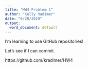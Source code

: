 ```yaml
---
title: "HW4 Problem 1"
author: "Kelly Radimer"
date: "6/29/2020"
output:
  word_document: default
---
```


I'm learning to use GitHub repositories!

Let's see if I can commit.

https://github.com/kradimer/HW4
